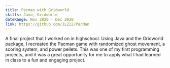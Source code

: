 ```yaml
---
title: Pacman with Gridworld
skills: Java, Gridworld
dateRange: Nov 2020 - Dec 2020
link: https://github.com/JLZ22/PacMan
---
```


A final project that I worked on in highschool. Using Java and the Gridworld package, I recreated the Pacman game with randomized ghost movement, a scoring system, and power pellets. This was one of my first programming projects, and it was a great opportunity for me to apply what I had learned in class to a fun and engaging project.